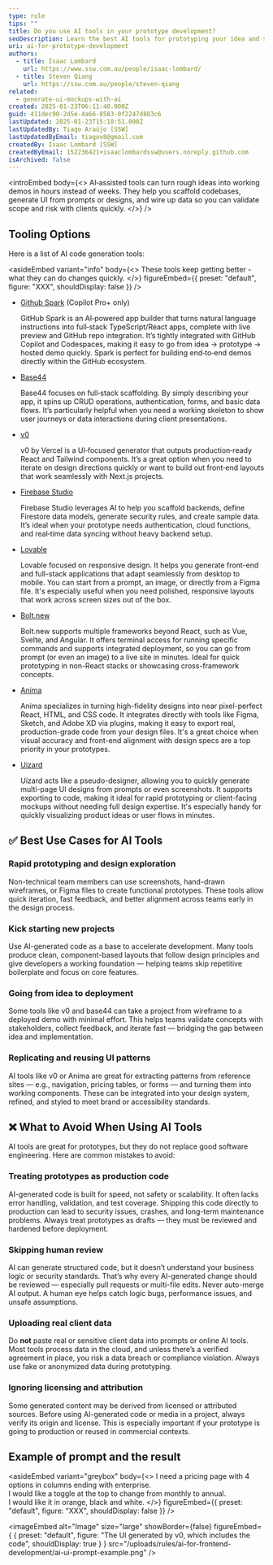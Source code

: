 ```yaml
---
type: rule
tips: ""
title: Do you use AI tools in your prototype development?
seoDescription: Learn the best AI tools for prototyping your idea and show to your client
uri: ai-for-prototype-development
authors:
  - title: Isaac Lombard
    url: https://www.ssw.com.au/people/isaac-lombard/
  - title: Steven Qiang
    url: https://ssw.com.au/people/steven-qiang
related:
  - generate-ui-mockups-with-ai
created: 2025-01-23T06:11:40.000Z
guid: 411dec90-2d5e-4a66-8583-0f2247d883c6
lastUpdated: 2025-01-23T15:10:51.000Z
lastUpdatedBy: Tiago Araújo [SSW]
lastUpdatedByEmail: tiagov8@gmail.com
createdBy: Isaac Lombard [SSW]
createdByEmail: 152236421+isaaclombardssw@users.noreply.github.com
isArchived: false
---
```


<introEmbed
  body={<>
AI‑assisted tools can turn rough ideas into working demos in hours instead of weeks. They help you scaffold codebases, generate UI from prompts or designs, and wire up data so you can validate scope and risk with clients quickly.
  </>}
/>
<youtubeEmbed url="https://youtu.be/CdCwpcFMJLo?si=sohuHldt3fUiIDca&t=114" description="Video - GitHub Spark Is INSANE – I Built a Full Stack App in 12 Minutes! (10 min)" />

## Tooling Options

Here is a list of AI code generation tools:

<asideEmbed
  variant="info"
  body={<>
    These tools keep getting better - what they can do changes quickly.
  </>}
  figureEmbed={{
    preset: "default",
    figure: "XXX",
    shouldDisplay: false
  }}
/>

* [Github Spark](https://github.com/features/spark) (Copilot Pro+ only)

  GitHub Spark is an AI‑powered app builder that turns natural language instructions into full‑stack TypeScript/React apps, complete with live preview and GitHub repo integration. It’s tightly integrated with GitHub Copilot and Codespaces, making it easy to go from idea → prototype → hosted demo quickly. Spark is perfect for building end‑to‑end demos directly within the GitHub ecosystem.

* [Base44](https://base44.com)

  Base44 focuses on full‑stack scaffolding. By simply describing your app, it spins up CRUD operations, authentication, forms, and basic data flows. It’s particularly helpful when you need a working skeleton to show user journeys or data interactions during client presentations.

* [v0](https://v0.dev)

  v0 by Vercel is a UI‑focused generator that outputs production‑ready React and Tailwind components. It’s a great option when you need to iterate on design directions quickly or want to build out front‑end layouts that work seamlessly with Next.js projects.

* [Firebase Studio](https://firebase.studio)

  Firebase Studio leverages AI to help you scaffold backends, define Firestore data models, generate security rules, and create sample data. It’s ideal when your prototype needs authentication, cloud functions, and real‑time data syncing without heavy backend setup.

* [Lovable](https://lovable.dev)

  Lovable focused on responsive design. It helps you generate front-end and full-stack applications that adapt seamlessly from desktop to mobile. You can start from a prompt, an image, or directly from a Figma file. It's especially useful when you need polished, responsive layouts that work across screen sizes out of the box.

* [Bolt.new](https://bolt.new)

  Bolt.new supports multiple frameworks beyond React, such as Vue, Svelte, and Angular. It offers terminal access for running specific commands and supports integrated deployment, so you can go from prompt (or even an image) to a live site in minutes. Ideal for quick prototyping in non-React stacks or showcasing cross-framework concepts.

* [Anima](https://www.animaapp.com)

  Anima specializes in turning high-fidelity designs into near pixel-perfect React, HTML, and CSS code. It integrates directly with tools like Figma, Sketch, and Adobe XD via plugins, making it easy to export real, production-grade code from your design files. It's a great choice when visual accuracy and front-end alignment with design specs are a top priority in your prototypes.

* [Uizard](https://uizard.io)

  Uizard acts like a pseudo-designer, allowing you to quickly generate multi-page UI designs from prompts or even screenshots. It supports exporting to code, making it ideal for rapid prototyping or client-facing mockups without needing full design expertise. It's especially handy for quickly visualizing product ideas or user flows in minutes.

## ✅ Best Use Cases for AI Tools

### Rapid prototyping and design exploration

Non-technical team members can use screenshots, hand-drawn wireframes, or Figma files to create functional prototypes. These tools allow quick iteration, fast feedback, and better alignment across teams early in the design process.

### Kick starting new projects

Use AI-generated code as a base to accelerate development. Many tools produce clean, component-based layouts that follow design principles and give developers a working foundation — helping teams skip repetitive boilerplate and focus on core features.

### Going from idea to deployment

Some tools like v0 and base44 can take a project from wireframe to a deployed demo with minimal effort. This helps teams validate concepts with stakeholders, collect feedback, and iterate fast — bridging the gap between idea and implementation.

### Replicating and reusing UI patterns

AI tools like v0 or Anima are great for extracting patterns from reference sites — e.g., navigation, pricing tables, or forms — and turning them into working components. These can be integrated into your design system, refined, and styled to meet brand or accessibility standards.

## ❌ What to Avoid When Using AI Tools

AI tools are great for prototypes, but they do not replace good software engineering. Here are common mistakes to avoid:

### Treating prototypes as production code

AI-generated code is built for speed, not safety or scalability. It often lacks error handling, validation, and test coverage. Shipping this code directly to production can lead to security issues, crashes, and long-term maintenance problems. Always treat prototypes as drafts — they must be reviewed and hardened before deployment.

### Skipping human review

AI can generate structured code, but it doesn’t understand your business logic or security standards. That’s why every AI-generated change should be reviewed — especially pull requests or multi-file edits. Never auto-merge AI output. A human eye helps catch logic bugs, performance issues, and unsafe assumptions.

### Uploading real client data

Do **not** paste real or sensitive client data into prompts or online AI tools. Most tools process data in the cloud, and unless there’s a verified agreement in place, you risk a data breach or compliance violation. Always use fake or anonymized data during prototyping.

### Ignoring licensing and attribution

Some generated content may be derived from licensed or attributed sources. Before using AI-generated code or media in a project, always verify its origin and license. This is especially important if your prototype is going to production or reused in commercial contexts.

## Example of prompt and the result

<asideEmbed
  variant="greybox"
  body={<>
    I need a pricing page with 4 options in columns ending with enterprise.\
I would like a toggle at the top to change from monthly to annual.\
I would like it in orange, black and white.
  </>}
  figureEmbed={{
    preset: "default",
    figure: "XXX",
    shouldDisplay: false
  }}
/>


<imageEmbed
  alt="Image"
  size="large"
  showBorder={false}
  figureEmbed={ {
    preset: "default",
    figure: "The UI generated by v0, which includes the code",
    shouldDisplay: true
  } }
  src="/uploads/rules/ai-for-frontend-development/ai-ui-prompt-example.png"
/>
